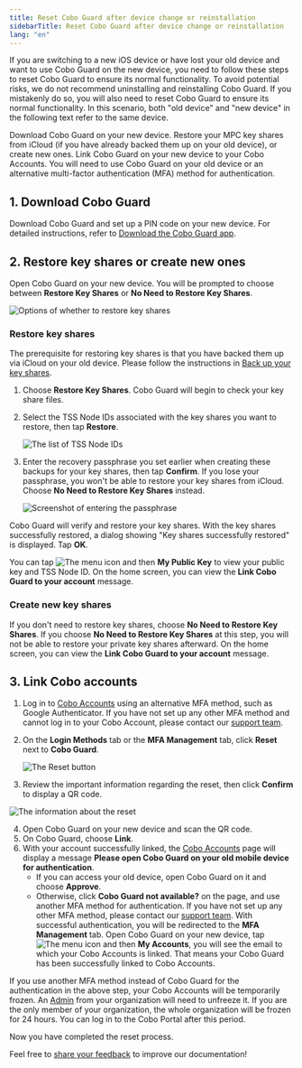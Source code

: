 ```yaml
---
title: Reset Cobo Guard after device change or reinstallation
sidebarTitle: Reset Cobo Guard after device change or reinstallation
lang: "en"
---
```


If you are switching to a new iOS device or have lost your old device and want to use Cobo Guard on the new device, you need to follow these steps to reset Cobo Guard to ensure its normal functionality.
<Note>To avoid potential risks, we do not recommend uninstalling and reinstalling Cobo Guard. If you mistakenly do so, you will also need to reset Cobo Guard to ensure its normal functionality. In this scenario, both "old device" and "new device" in the following text refer to the same device.</Note>

<Steps>
  <Step title="Download Cobo Guard">
    Download Cobo Guard on your new device.
  </Step>
  <Step title="Choose whether to restore key shares">
    Restore your MPC key shares from iCloud (if you have already backed them up on your old device), or create new ones.
  </Step>
  <Step title="Link Cobo Accounts">
    Link Cobo Guard on your new device to your Cobo Accounts.
    You will need to use Cobo Guard on your old device or an alternative multi-factor authentication (MFA) method for authentication.
  </Step>
</Steps>

## 1. Download Cobo Guard

Download Cobo Guard and set up a PIN code on your new device. For detailed instructions, refer to [Download the Cobo Guard app](/en/guard/download).

## 2. Restore key shares or create new ones

Open Cobo Guard on your new device. You will be prompted to choose between **Restore Key Shares** or **No Need to Restore Key Shares**.

<img src="/en/images/cobo-guard/common/restore1.png" className="screenshot_modal" alt="Options of whether to restore key shares" />

### Restore key shares

<Note>The prerequisite for restoring key shares is that you have backed them up via iCloud on your old device. Please follow the instructions in [Back up your key shares](/en/guard/generate-and-back-up-key-shares#back-up-your-key-shares).</Note>
1. Choose **Restore Key Shares**. Cobo Guard will begin to check your key share files.
2. Select the TSS Node IDs associated with the key shares you want to restore, then tap **Restore**.

    <img src="/en/images/cobo-guard/common/restore2.png" className="screenshot_modal" alt="The list of TSS Node IDs" />

3. Enter the recovery passphrase you set earlier when creating these backups for your key shares, then tap **Confirm**.
    <Warning>If you lose your passphrase, you won't be able to restore your key shares from iCloud. Choose **No Need to Restore Key Shares** instead.</Warning>

    <img src="/en/images/cobo-guard/common/restore3.png" className="screenshot_modal" alt="Screenshot of entering the passphrase" />

Cobo Guard will verify and restore your key shares. With the key shares successfully restored, a dialog showing "Key shares successfully restored" is displayed. Tap **OK**.

You can tap <img src="/en/images/cobo-guard/common/icon_menu.svg" className="icon" alt="The menu icon" /> and then **My Public Key** to view your public key and TSS Node ID. On the home screen, you can view the **Link Cobo Guard to your account** message.

### Create new key shares

If you don't need to restore key shares, choose **No Need to Restore Key Shares**.
    <Warning>If you choose **No Need to Restore Key Shares** at this step, you will not be able to restore your private key shares afterward.</Warning>
    On the home screen, you can view the **Link Cobo Guard to your account** message.

## 3. Link Cobo accounts

1. Log in to [Cobo Accounts](https://accounts.cobo.com/) using an alternative MFA method, such as Google Authenticator.
    <Note>If you have not set up any other MFA method and cannot log in to your Cobo Account, please contact our [support team](mailto:help@cobo.com).</Note>
2. On the **Login Methods** tab or the **MFA Management** tab, click **Reset** next to **Cobo Guard**.

    <img src="/en/images/cobo-guard/reset.png" className="screenshot_full_screen" alt="The Reset button" />

3. Review the important information regarding the reset, then click **Confirm** to display a QR code.

  <img src="/en/images/cobo-guard/reset_note.png" className="screenshot_modal" alt="The information about the reset" />

4. Open Cobo Guard on your new device and scan the QR code.
5. On Cobo Guard, choose **Link**.
6. With your account successfully linked, the [Cobo Accounts](https://accounts.cobo.com/) page will display a message **Please open Cobo Guard on your old mobile device for authentication**.
    - If you can access your old device, open Cobo Guard on it and choose **Approve**.
    - Otherwise, click **Cobo Guard not available?** on the page, and use another MFA method for authentication.
    <Note>If you have not set up any other MFA method, please contact our [support team](mailto:help@cobo.com).</Note>
With successful authentication, you will be redirected to the **MFA Management** tab. Open Cobo Guard on your new device, tap <img src="/en/images/cobo-guard/common/icon_menu.svg" className="icon" alt="The menu icon" /> and then **My Accounts**, you will see the email to which your Cobo Accounts is linked. That means your Cobo Guard has been successfully linked to Cobo Accounts.

<Note>If you use another MFA method instead of Cobo Guard for the authentication in the above step, your Cobo Accounts will be temporarily frozen. An [Admin](/en/portal/organization/roles-and-permissions) from your organization will need to unfreeze it. If you are the only member of your organization, the whole organization will be frozen for 24 hours. You can log in to the Cobo Portal after this period.</Note>

Now you have completed the reset process.

<Tip>Feel free to [share your feedback](https://forms.zohopublic.com/cobo/form/DocumentFeedbackForm/formperma/QvLOhxJv1_JMsJ-1dleZ8Itb_7rzN-LtgvsDdxosoVI?referrername=manuals) to improve our documentation!</Tip>